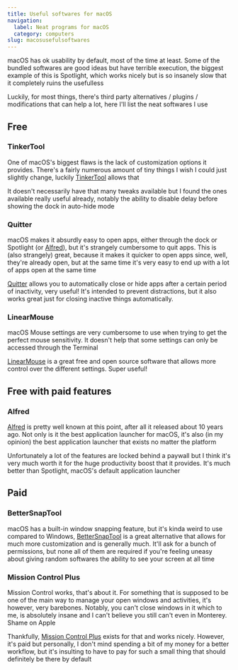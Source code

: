 ```yaml
---
title: Useful softwares for macOS
navigation:
  label: Neat programs for macOS
  category: computers
slug: macosusefulsoftwares
---
```


macOS has ok usability by default, most of the time at least. Some of the bundled softwares are good ideas but have terrible execution, the biggest example of this is Spotlight, which works nicely but is so insanely slow that it completely ruins the usefulless

Luckily, for most things, there's third party alternatives / plugins / modifications that can help a lot, here I'll list the neat softwares I use

## Free

### TinkerTool

One of macOS's biggest flaws is the lack of customization options it provides. There's a fairly numerous amount of tiny things I wish I could just slightly change, luckily [TinkerTool](https://www.bresink.com/osx/TinkerTool.html) allows that

It doesn't necessarily have that many tweaks available but I found the ones available really useful already, notably the ability to disable delay before showing the dock in auto-hide mode

### Quitter

macOS makes it absurdly easy to open apps, either through the dock or Spotlight (or [Alfred](#alfred)), but it's strangely cumbersome to quit apps. This is (also strangely) great, because it makes it quicker to open apps since, well, they're already open, but at the same time it's very easy to end up with a lot of apps open at the same time

[Quitter](https://marco.org/apps#quitter) allows you to automatically close or hide apps after a certain period of inactivity, very useful! It's intended to prevent distractions, but it also works great just for closing inactive things automatically.

### LinearMouse

macOS Mouse settings are very cumbersome to use when trying to get the perfect mouse sensitivity. It doesn't help that some settings can only be accessed through the Terminal

[LinearMouse](https://linearmouse.app/) is a great free and open source software that allows more control over the different settings. Super useful!

## Free with paid features

### Alfred

[Alfred](https://www.alfredapp.com/) is pretty well known at this point, after all it released about 10 years ago. Not only is it the best application launcher for macOS, it's also (in my opinion) the best application launcher that exists no matter the platform

Unfortunately a lot of the features are locked behind a paywall but I think it's very much worth it for the huge productivity boost that it provides. It's much better than Spotlight, macOS's default application launcher

## Paid

### BetterSnapTool

macOS has a built-in window snapping feature, but it's kinda weird to use compared to Windows, [BetterSnapTool](https://apps.apple.com/us/app/bettersnaptool/id417375580?mt=12) is a great alternative that allows for much more customization and is generally much. It'll ask for a bunch of permissions, but none all of them are required if you're feeling uneasy about giving random softwares the ability to see your screen at all time

### Mission Control Plus

Mission Control works, that's about it. For something that is supposed to be one of the main way to manage your open windows and activities, it's however, very barebones. Notably, you can't close windows in it which to me, is absolutely insane and I can't believe you still can't even in Monterey. Shame on Apple

Thankfully, [Mission Control Plus](https://www.fadel.io/missioncontrolplus) exists for that and works nicely. However, it's paid but personally, I don't mind spending a bit of my money for a better workflow, but it's insulting to have to pay for such a small thing that should definitely be there by default
